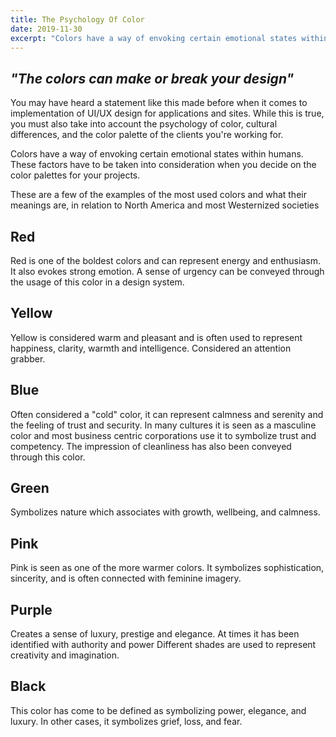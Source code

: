 ```yaml
---
title: The Psychology Of Color
date: 2019-11-30
excerpt: "Colors have a way of envoking certain emotional states within humans."
---
```


## ***"The colors can make or break your design"***


You may have heard a statement like this made before when it comes to implementation of  UI/UX design for applications and sites. 
While this is true, you must also take into account the psychology of color, cultural differences, 
and the color palette of the clients you're working for. 

Colors have a way of envoking certain emotional states within humans.
These factors have to be taken into consideration when you decide on the color palettes for your projects. 



These are a few of the examples of the most used colors and what their meanings are, in relation to North America and most Westernized societies


## Red

Red is one of the boldest colors and can represent energy and enthusiasm. 
It also evokes strong emotion. A sense of urgency can be conveyed through the usage of this color in a design system.

## Yellow

Yellow is considered warm and pleasant and is often used to represent happiness, clarity, warmth and intelligence. 
Considered an attention grabber. 

## Blue

Often considered a "cold" color, it can represent calmness and serenity and the feeling of trust and security. 
In many cultures it is seen as a masculine color and most business centric corporations use it to symbolize trust and competency. 
The impression of cleanliness has also been conveyed through this color. 

## Green

Symbolizes nature which associates with growth, wellbeing, and calmness.

## Pink

Pink is seen as one of the more warmer colors.
 It symbolizes sophistication, sincerity, and is often connected with feminine imagery.

 ## Purple

Creates a sense of luxury, prestige and elegance. At times it has been identified with authority and power
Different shades are used to represent creativity and imagination. 

## Black

This color has come to be defined as symbolizing power, elegance, and luxury. In other cases, it symbolizes grief, loss, and fear.


